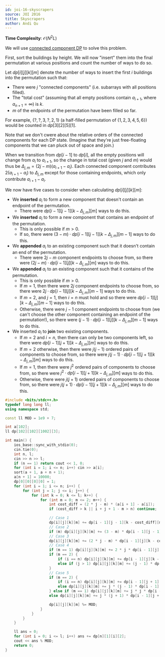 ```yaml
---
id: joi-16-skyscrapers
source: JOI 2016
title: Skyscrapers
author: Andi Qu
---
```


**Time Complexity**: $\mathcal O(N^2L)$

We will use [connected component DP](https://codeforces.com/blog/entry/47764) to solve this problem.

First, sort the buildings by height. We will now "insert" them into the final permutation at various positions and count the number of ways to do so.

Let $dp[i][j][k][m]$ denote the number of ways to insert the first $i$ buildings into the permutation such that:
- There were $j$ "connected components" (i.e. subarrays with all positions filled).
- The "total cost" (assuming that all empty positions contain $a_{i + 1}$, where $a_{n + 1} = \infty$) is $k$.
- $m$ of the endpoints of the permutation have been filled so far.

For example, $\{?, ?, 3, ?, 2, 1\}$ (a half-filled permutation of $\{1, 2, 3, 4, 5, 6\}$) would be counted in $dp[3][2][5][1]$.

Note that we don't cwere about the relative orders of the connected components for each DP state. (Imagine that they're just free-floating components that we can pluck out of space and join.)

When we transition from $dp[i - 1]$ to $dp[i]$, all the empty positions will change from $a_i$ to $a_{i + 1}$, so
the change in total cost (given $j$ and $m$) would thus be $\Delta_{j, m} = (2j - m)(a_{i + 1} - a_i)$. Each connected
component contributes $2(a_{i + 1} - a_i)$ to $\Delta_{j, m}$ except for those containing endpoints, which only contribute $a_{i + 1} - a_i$.

We now have five cases to consider when calculating $dp[i][j][k][m]$:
- We **inserted** $a_i$ to form a new component that doesn't contain an endpoint of the permutation.
    - There were $dp[i - 1][j - 1][k - \Delta_{j, m}][m]$ ways to do this.
- We **inserted** $a_i$ to form a new component that contains an endpoint of the permutation.
    - This is only possible if $m > 0$.
    - If so, there were $(3 - m) \cdot dp[i - 1][j - 1][k - \Delta_{j, m}][m - 1]$ ways to do this.
- We **appended** $a_i$ to an existing component such that it doesn't contain an end of the permutation.
    - There were $2j - m$ component endpoints to choose from, so there were $(2j - m) \cdot dp[i - 1][j][k - \Delta_{j, m}][m]$ ways to do this.
- We **appended** $a_i$ to an existing component such that it contains of the permutation.
    - This is only possible if $m > 0$.
    - If $m = 1$, then there were $2j$ component endpoints to choose from, so there were $2j \cdot dp[i - 1][j][k - \Delta_{j, m}][m - 1]$ ways to do this.
    - If $m = 2$, and $j = 1$, then $i = n$ must hold and so there were $dp[i - 1][j][k - \Delta_{j, m}][m - 1]$ ways to do this.
    - Otherwise, there were $j - 1$ component endpoints to choose from (we can't choose the other component containing an endpoint of the permutation!),
      so there were $(j - 1) \cdot dp[i - 1][j][k - \Delta_{j, m}][m - 1]$ ways to do this.
- We inserted $a_i$ to **join** two existing components.
    - If $m = 2$ and $i = n$, then there can only be two components left, so there were $dp[i - 1][j + 1][k - \Delta_{j, m}][m]$ ways to do this.
    - If $m = 2$ otherwise, then there were $j(j - 1)$ ordered pairs of components to choose from, so there were
      $j(j - 1) \cdot dp[i - 1][j + 1][k - \Delta_{j, m}][m]$ ways to do this.
    - If $m = 1$, then there were $j^2$ ordered pairs of components to choose from, so there were $j^2 \cdot dp[i - 1][j + 1][k - \Delta_{j, m}][m]$
      ways to do this.
    - Otherwise, there were $j(j + 1)$ ordered pairs of components to choose from, so there were $j(j + 1) \cdot dp[i - 1][j + 1][k - \Delta_{j, m}][m]$
      ways to do this. 

```cpp
#include <bits/stdc++.h>
typedef long long ll;
using namespace std;

const ll MOD = 1e9 + 7;

int a[102];
ll dp[102][102][1002][3];

int main() {
    ios_base::sync_with_stdio(0);
    cin.tie(0);
    int n, l;
    cin >> n >> l;
    if (n == 1) return cout << 1, 0;
    for (int i = 1; i <= n; i++) cin >> a[i];
    sort(a + 1, a + n + 1);
    a[n + 1] = 10000;
    dp[0][0][0][0] = 1;
    for (int i = 1; i <= n; i++) {
        for (int j = 1; j <= i; j++) {
            for (int k = 0; k <= l; k++) {
                for (int m = 0; m <= 2; m++) {
                    int cost_diff = (2 * j - m) * (a[i + 1] - a[i]);
                    if (cost_diff > k || i + j + 1 - m > n) continue;

                    // Case 1
                    dp[i][j][k][m] += dp[i - 1][j - 1][k - cost_diff][m];
                    // Case 2
                    if (m) dp[i][j][k][m] += (3 - m) * dp[i - 1][j - 1][k - cost_diff][m - 1];
                    // Case 3
                    dp[i][j][k][m] += (2 * j - m) * dp[i - 1][j][k - cost_diff][m];
                    // Case 4
                    if (m == 1) dp[i][j][k][m] += 2 * j * dp[i - 1][j][k - cost_diff][m - 1];
                    if (m == 2) {
                        if (i == n) dp[i][j][k][m] += dp[i - 1][j][k - cost_diff][m - 1];
                        else if (j > 1) dp[i][j][k][m] += (j - 1) * dp[i - 1][j][k - cost_diff][m - 1];
                    }
                    // Case 5
                    if (m == 2) {
                        if (i == n) dp[i][j][k][m] += dp[i - 1][j + 1][k - cost_diff][m];
                        else dp[i][j][k][m] += j * (j - 1) * dp[i - 1][j + 1][k - cost_diff][m];
                    } else if (m == 1) dp[i][j][k][m] += j * j * dp[i - 1][j + 1][k - cost_diff][m]; 
                    else dp[i][j][k][m] += j * (j + 1) * dp[i - 1][j + 1][k - cost_diff][m];

                    dp[i][j][k][m] %= MOD;
                }
            }
        }
    }

    ll ans = 0;
    for (int i = 0; i <= l; i++) ans += dp[n][1][i][2];
    cout << ans % MOD;
    return 0;
}
```
